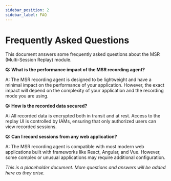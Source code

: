 ```yaml
---
sidebar_position: 2
sidebar_label: FAQ
---
```


# Frequently Asked Questions

This document answers some frequently asked questions about the MSR (Multi-Session Replay) module.

**Q: What is the performance impact of the MSR recording agent?**

A: The MSR recording agent is designed to be lightweight and have a minimal impact on the performance of your application. However, the exact impact will depend on the complexity of your application and the recording mode you are using.

**Q: How is the recorded data secured?**

A: All recorded data is encrypted both in transit and at rest. Access to the replay UI is controlled by IAMs, ensuring that only authorized users can view recorded sessions.

**Q: Can I record sessions from any web application?**

A: The MSR recording agent is compatible with most modern web applications built with frameworks like React, Angular, and Vue. However, some complex or unusual applications may require additional configuration.

*This is a placeholder document. More questions and answers will be added here as they arise.*
